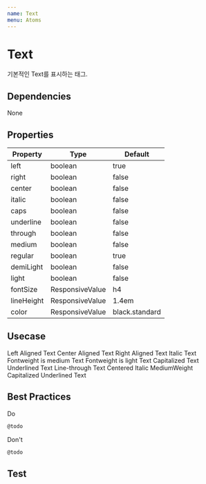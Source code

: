 ```yaml
---
name: Text
menu: Atoms
---
```



# Text

기본적인 Text를 표시하는 태그.

## Dependencies
<App>
<Flex>
<Chip bg="blue.deep" color="#FFF">None</Chip>
</Flex>
</App>

## Properties

|Property|Type|Default|
|-|-|-|
|left| boolean | true |
|right| boolean | false |
|center| boolean | false |
|italic| boolean | false |
|caps| boolean | false |
|underline| boolean | false |
|through| boolean | false |
|medium| boolean | false |
|regular| boolean | true |
|demiLight| boolean | false |
|light| boolean | false |
|fontSize| ResponsiveValue | h4 |
|lineHeight| ResponsiveValue | 1.4em |
|color| ResponsiveValue | black.standard |

## Usecase

<Playground>
  <App>
    <Text left color="blue.deep">Left Aligned Text</Text>
    <Text center color="blue.dark">Center Aligned Text</Text>
    <Text right color="blue.royal">Right Aligned Text</Text>
    <Text italic>Italic Text</Text>
    <Text medium>Fontweight is medium Text</Text>
    <Text light>Fontweight is light Text</Text>
    <Text caps>Capitalized Text</Text>
    <Text underline>Underlined Text</Text>
    <Text through>Line-through Text</Text>
    <Text center italic medium caps underline>Centered Italic MediumWeight Capitalized Underlined Text</Text>
  </App>
</Playground>

## Best Practices

<App>
  <Chip bg="#00AA00"color="#FFF" width="100px">Do</Chip>
</App>

```javascript
@todo
```

<App>
  <Chip bg="#AA0000"color="#FFF" width="100px">Don't</Chip>
</App>

```javascript
@todo
```

## Test